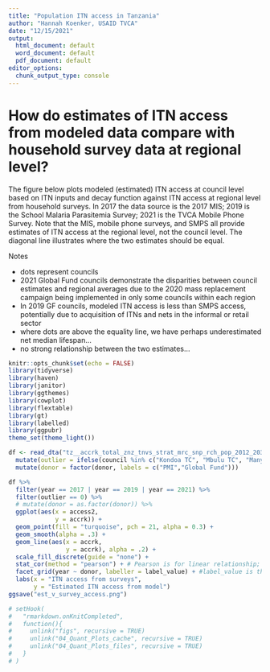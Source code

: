 ```yaml
---
title: "Population ITN access in Tanzania"
author: "Hannah Koenker, USAID TVCA"
date: "12/15/2021"
output:
  html_document: default
  word_document: default
  pdf_document: default
editor_options:
  chunk_output_type: console
---
```


# How do estimates of ITN access from modeled data compare with household survey data at regional level?

The figure below plots modeled (estimated) ITN access at council level based on ITN inputs and decay function against ITN access at regional level from household surveys. In 2017 the data source is the 2017 MIS; 2019 is the School Malaria Parasitemia Survey; 2021 is the TVCA Mobile Phone Survey. Note that the MIS, mobile phone surveys, and SMPS all provide estimates of ITN access at the regional level, not the council level. The diagonal line illustrates where the two estimates should be equal.

Notes

- dots represent councils
- 2021 Global Fund councils demonstrate the disparities between council estimates and regional averages due to the 2020 mass replacement campaign being implemented in only some councils within each region
- In 2019 GF councils, modeled ITN access is less than SMPS access, potentially due to acquisition of ITNs and nets in the informal or retail sector
- where dots are above the equality line, we have perhaps underestimated net median lifespan...
- no strong relationship between the two estimates...

```r
knitr::opts_chunk$set(echo = FALSE)
library(tidyverse)
library(haven)
library(janitor)
library(ggthemes)
library(cowplot)
library(flextable)
library(gt)
library(labelled)
library(ggpubr)
theme_set(theme_light())
```


```r
df <- read_dta("tz__accrk_total_znz_tnvs_strat_mrc_snp_rch_pop_2012_2030.dta") %>% 
  mutate(outlier = ifelse(council %in% c("Kondoa TC", "Mbulu TC", "Manyoni DC", "Manyoni TC", "Itigi DC", "Songwe DC", "Mlele DC", "Mpimbwe DC", "Mtama DC", "Bunda TC", "Tarime TC", "Tarime DC", "Buchosa DC", "Sengerema DC", "Bagamoyo DC", "Chalinze DC", "Rufiji DC", "Kibiti DC", "Nzega TC"), 1, 0)) %>%
  mutate(donor = factor(donor, labels = c("PMI","Global Fund")))
```

```r

df %>%
  filter(year == 2017 | year == 2019 | year == 2021) %>%
  filter(outlier == 0) %>%
  # mutate(donor = as.factor(donor)) %>%
  ggplot(aes(x = access2,
             y = accrk)) +
  geom_point(fill = "turquoise", pch = 21, alpha = 0.3) +
  geom_smooth(alpha = .3) +
  geom_line(aes(x = accrk,
                y = accrk), alpha = .2) +
  scale_fill_discrete(guide = "none") +
  stat_cor(method = "pearson") + # Pearson is for linear relationship; Spearman works with monotonic relationships/ranked order as well
  facet_grid(year ~ donor, labeller = label_value) + #label_value is the default, will take from factors.
  labs(x = "ITN access from surveys",
       y = "Estimated ITN access from model")
ggsave("est_v_survey_access.png")
```

```r
# setHook(
#   "rmarkdown.onKnitCompleted",
#   function(){
#     unlink("figs", recursive = TRUE)
#     unlink("04_Quant_Plots_cache", recursive = TRUE)
#     unlink("04_Quant_Plots_files", recursive = TRUE)
#   }
# )
```